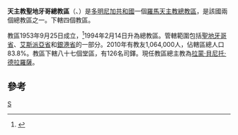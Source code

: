 {{noteTA
|T= zh-hans:天主教圣地亚哥总教区 (多米尼加共和国);zh-hk:天主教聖地牙哥總教區 (多明尼加共和國);zh-tw:天主教聖地牙哥總教區 (多明尼加共和國);
|1=zh-hans:圣地亚哥;zh-hk:聖地牙哥;zh-tw:聖地牙哥;
|2=zh-hans:多米尼加;zh-hk:多明尼加;zh-tw:多明尼加;
}}
{{Infobox Roman Catholic diocese
|jurisdiction = 總教區
|name =聖地牙哥
|latin= Archidioecesis Sancti Iacobi Equitum
|image =Rep Dominicana - Arcidiocesi di Santiago de los Caballeros.png
|caption =總教區範圍
|location = 多明尼加共和國
|territory =[[聖地牙哥省_(多明尼加)|聖地牙哥省]]、[[艾斯派亞省|艾斯派亞省]]、[[銀港省|銀港省]]
|population = 1,064,000
|rite = [[罗马礼|罗马礼]]
|patron =
|province =
|established = 1953年
|cathedral = [[聖雅各伯主教座堂_(聖地牙哥)|聖雅各伯主教座堂]]
|co-cathedral =
|leadership = 主教
|website =
|pope =
|patriarch=
|metropolitan =[[拉蒙‧貝尼托‧德拉羅薩|拉蒙‧貝尼托‧德拉羅薩]]
|ordinary =
|coadjutor archbishop =
|coadjutor bishop =
|auxiliary =瓦倫丁·雷諾索·伊達爾戈
|emeritus= 
}}
'''天主教聖地牙哥總教區'''（{{lang-la|Archidioecesis Sancti Iacobi Equitum}}、{{lang-es|Arquidiócesis de Santiago de los Caballeros}}）是[[多明尼加共和國|多明尼加共和國]]一個[[羅馬天主教|羅馬天主教]][[總教區|總教區]]，是該國兩個總教區之一。下轄四個教區。

教區1953年9月25日成立，<ref>{{cite journal
|journal=[[宗座公報|宗座公報]]
|publisher=梵蒂岡出版社
|date=1954年
|volume=46
|title=''Qui divini''
|page=753
|url=http://www.vatican.va/archive/aas/documents/AAS%2046%20%5B1954%5D%20-%20ocr.pdf
|access-date=2013-10-15
|archive-date=2013-09-03
|archive-url=https://web.archive.org/web/20130903002740/http://www.vatican.va/archive/aas/documents/AAS%2046%20%5B1954%5D%20-%20ocr.pdf
|dead-url=no
}}</ref>1994年2月14日升為總教區。管轄範圍包括[[聖地牙哥省_(多明尼加)|聖地牙哥省]]、[[艾斯派亞省|艾斯派亞省]]和[[銀港省|銀港省]]的一部分。2010年有教友1,064,000人，佔轄區總人口83.8%。教區下轄八十七個堂區，有126名司鐸。現任教區總主教為[[拉蒙·貝尼托·德拉羅薩|拉蒙·貝尼托·德拉羅薩]]。

==參考==
{{reflist}}
{{多米尼加共和國天主教教區}}
[[Category:多米尼加天主教教區|S]]